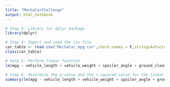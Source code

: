 ```yaml
---
title: "MechaCarChallenge"
output: html_notebook
---
```



```r
# Step 3: Library for dplyr package
library(dplyr)
```
```r
# Step 4: Import and read the csv file
car_table <- read.csv('MechaCar_mpg.csv',check.names = F,stringsAsFactors = F)
class(car_table)
```
```r
# Setp 5: Perform linear function
lm(mpg ~ vehicle_length + vehicle_weight + spoiler_angle + ground_clearance + AWD, car_table) #generate multiple linear regression model
```

```r
# Step 6: determine the p-value and the r-squared value for the linear regression model
summary(lm(mpg ~ vehicle_length + vehicle_weight + spoiler_angle + ground_clearance + AWD, car_table)) #generate summary statistics
```

